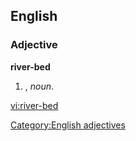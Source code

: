 ==English==

===Adjective===
'''river-bed'''

# {{form of|Attributive form|[[river bed]]|nodot=1}}, ''noun''.

[[Category:English adjectives]]

[[vi:river-bed]]
